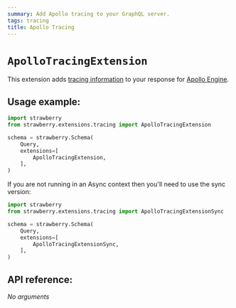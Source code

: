 ```yaml
---
summary: Add Apollo tracing to your GraphQL server.
tags: tracing
title: Apollo Tracing
---
```


# `ApolloTracingExtension`

This extension adds
[tracing information](https://github.com/apollographql/apollo-tracing) to your
response for [Apollo Engine](https://www.apollographql.com/platform/).

## Usage example:

```python
import strawberry
from strawberry.extensions.tracing import ApolloTracingExtension

schema = strawberry.Schema(
    Query,
    extensions=[
        ApolloTracingExtension,
    ],
)
```

<Note>


If you are not running in an Async context then you'll need to use the sync
version:

```python
import strawberry
from strawberry.extensions.tracing import ApolloTracingExtensionSync

schema = strawberry.Schema(
    Query,
    extensions=[
        ApolloTracingExtensionSync,
    ],
)
```

</Note>


## API reference:

*No arguments*